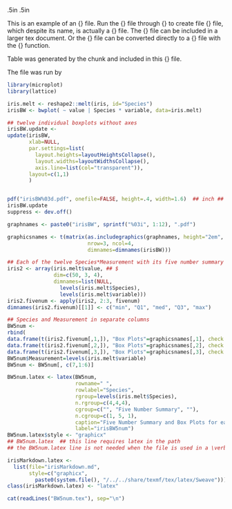 \oddsidemargin  .5in
\evensidemargin .5in

\setkeys{Gin}{width=.25\textwidth}


This is an example of an {\tt Rmarkdown} file.  Run the
{\tt irisMarkdown.Rmd} file through {\tt knit} to create file
{\tt irisMarkdown.md} file, which despite its name, is actually a {\tt tex}
file.  The {\tt irisMarkdown.md} file can be included in a larger tex
document.  Or the {\tt irisMarkdown.md} file can be converted directly to a
{\tt pdf} file with the {\tt Hmisc::dvi} function.

Table \ref{irisBW5num} was generated by the
\verb:```{r construct, include=FALSE}:
chunk and included in this {\tt Rmd} file.

The file was run by
\begin{verbatim}
knitr::knit("irisMarkdown.Rmd")
latexSetOptions()
dvi(irisMarkdown.latex, width=8.5, height=11, nomargins=FALSE)
\end{verbatim}

```r
library(microplot)
library(lattice)

iris.melt <- reshape2::melt(iris, id="Species")
irisBW <- bwplot( ~ value | Species * variable, data=iris.melt)

## twelve individual boxplots without axes
irisBW.update <-
update(irisBW,
       xlab=NULL,
       par.settings=list(
         layout.heights=layoutHeightsCollapse(),
         layout.widths=layoutWidthsCollapse(),
         axis.line=list(col="transparent")),
       layout=c(1,1)
       )


pdf("irisBW%03d.pdf", onefile=FALSE, height=.4, width=1.6)  ## inch ## BB = 0 0 216 28
irisBW.update
suppress <- dev.off()

graphnames <- paste0("irisBW", sprintf("%03i", 1:12), ".pdf")

graphicsnames <- t(matrix(as.includegraphics(graphnames, height="2em", raise="-1.3ex"),
                          nrow=3, ncol=4,
                          dimnames=dimnames(irisBW)))

## Each of the twelve Species*Measurement with its five number summary
iris2 <- array(iris.melt$value, ## $
               dim=c(50, 3, 4),
               dimnames=list(NULL,
                 levels(iris.melt$Species),
                 levels(iris.melt$variable)))
iris2.fivenum <- apply(iris2, 2:3, fivenum)
dimnames(iris2.fivenum)[[1]] <- c("min", "Q1", "med", "Q3", "max")

## Species and Measurement in separate columns
BW5num <-
rbind(
data.frame(t(iris2.fivenum[,1,]), "Box Plots"=graphicsnames[,1], check.names=FALSE),
data.frame(t(iris2.fivenum[,2,]), "Box Plots"=graphicsnames[,2], check.names=FALSE),
data.frame(t(iris2.fivenum[,3,]), "Box Plots"=graphicsnames[,3], check.names=FALSE))
BW5num$Measurement=levels(iris.melt$variable)
BW5num <- BW5num[, c(7,1:6)]

BW5num.latex <- latex(BW5num,
                      rowname=" ",
                      rowlabel="Species",
                      rgroup=levels(iris.melt$Species),
                      n.rgroup=c(4,4,4),
                      cgroup=c("", "Five Number Summary", ""),
                      n.cgroup=c(1, 5, 1),
                      caption="Five Number Summary and Box Plots for each Species and Measurement.",
                      label="irisBW5num")
BW5num.latex$style <- "graphicx"
## BW5num.latex  ## this line requires latex in the path
## the BW5num.latex line is not needed when the file is used in a \verb:\input: statement.

irisMarkdown.latex <-
  list(file="irisMarkdown.md",
       style=c("graphicx",
         paste0(system.file(), "/../../share/texmf/tex/latex/Sweave")))
class(irisMarkdown.latex) <- "latex"
```

```r
cat(readLines("BW5num.tex"), sep="\n")
```

